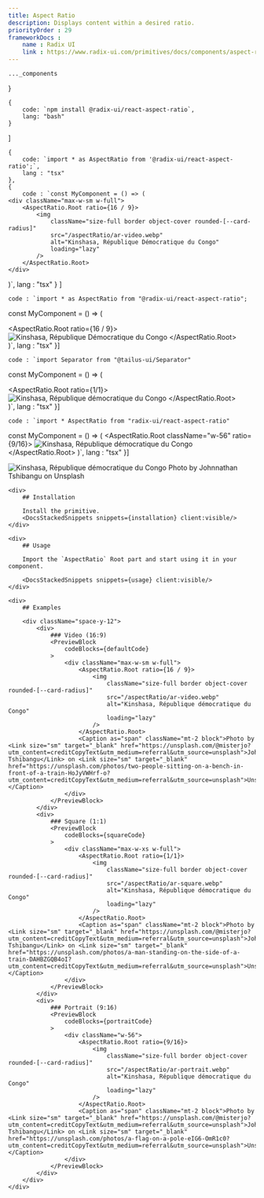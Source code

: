 ```yaml
---
title: Aspect Ratio
description: Displays content within a desired ratio.
priorityOrder : 29
frameworkDocs : 
    name : Radix UI
    link : https://www.radix-ui.com/primitives/docs/components/aspect-ratio#api-reference
---
```


    ..._components
}

    {
        code: `npm install @radix-ui/react-aspect-ratio`,
        lang: "bash"
    }
]

    {
        code: `import * as AspectRatio from '@radix-ui/react-aspect-ratio';`,
        lang : "tsx"
    },
    {
        code : `const MyComponent = () => (
    <div className="max-w-sm w-full">
        <AspectRatio.Root ratio={16 / 9}>
            <img
                className="size-full border object-cover rounded-[--card-radius]"
                src="/aspectRatio/ar-video.webp"
                alt="Kinshasa, République Démocratique du Congo"
                loading="lazy"
            />
        </AspectRatio.Root>
    </div>
)`,
        lang : "tsx"
    }
]

    code : `import * as AspectRatio from "@radix-ui/react-aspect-ratio";

const MyComponent = () => (
    <div className="max-w-sm w-full">
        <AspectRatio.Root ratio={16 / 9}>
            <img
                className="size-full border object-cover rounded-[--card-radius]"
                src="/aspectRatio/ar-video.webp"
                alt="Kinshasa, République Démocratique du Congo"
                loading="lazy"
            />
        </AspectRatio.Root>
    </div>
)`,
    lang : "tsx"
}]

    code : `import Separator from "@tailus-ui/Separator"

const MyComponent = () => (
    <div className="max-w-xs w-full">
        <AspectRatio.Root ratio={1/1}>
            <img
                className="size-full border object-cover rounded-[--card-radius]"
                src="/aspectRatio/ar-square.webp"
                alt="Kinshasa, République démocratique du Congo"
                loading="lazy"
            />
        </AspectRatio.Root>
    </div>
)`,
    lang : "tsx"
}]

    code : `import * AspectRatio from "radix-ui/react-aspect-ratio"

const MyComponent = () => (
    <AspectRatio.Root className="w-56" ratio={9/16}>
        <img
            className="size-full border object-cover rounded-[--card-radius]"
            src="/aspectRatio/ar-portrait.webp"
            alt="Kinshasa, République démocratique du Congo"
            loading="lazy"
        />
    </AspectRatio.Root>
)`,
    lang : "tsx"
}]

<div className="space-y-20">
    <ComponentPreview>
        <div className="max-w-sm w-full">
            <AspectRatio.Root ratio={16 / 9}>
                <img
                    className="size-full border object-cover rounded-[--card-radius]"
                    src="/aspectRatio/ar-video.webp"
                    alt="Kinshasa, République démocratique du Congo"
                    loading="lazy"
                />
            </AspectRatio.Root>
            <Caption as="span" className="mt-2 block">Photo by <Link size="sm" target="_blank" href="https://unsplash.com/@misterjo?utm_content=creditCopyText&utm_medium=referral&utm_source=unsplash">Johnnathan Tshibangu</Link> on <Link size="sm" target="_blank" href="https://unsplash.com/photos/two-people-sitting-on-a-bench-in-front-of-a-train-HoJyVWHrf-o?utm_content=creditCopyText&utm_medium=referral&utm_source=unsplash">Unsplash</Link></Caption>
        </div>
    </ComponentPreview>

    <div>
        ## Installation

        Install the primitive.
        <DocsStackedSnippets snippets={installation} client:visible/>
    </div>

    <div>
        ## Usage

        Import the `AspectRatio` Root part and start using it in your component.
        
        <DocsStackedSnippets snippets={usage} client:visible/>
    </div>

    <div>
        ## Examples

        <div className="space-y-12">
            <div>
                ### Video (16:9)
                <PreviewBlock
                    codeBlocks={defaultCode}
                >
                    <div className="max-w-sm w-full">
                        <AspectRatio.Root ratio={16 / 9}>
                            <img
                                className="size-full border object-cover rounded-[--card-radius]"
                                src="/aspectRatio/ar-video.webp"
                                alt="Kinshasa, République démocratique du Congo"
                                loading="lazy"
                            />
                        </AspectRatio.Root>
                        <Caption as="span" className="mt-2 block">Photo by <Link size="sm" target="_blank" href="https://unsplash.com/@misterjo?utm_content=creditCopyText&utm_medium=referral&utm_source=unsplash">Johnnathan Tshibangu</Link> on <Link size="sm" target="_blank" href="https://unsplash.com/photos/two-people-sitting-on-a-bench-in-front-of-a-train-HoJyVWHrf-o?utm_content=creditCopyText&utm_medium=referral&utm_source=unsplash">Unsplash</Link></Caption>
                    </div>
                </PreviewBlock>
            </div>
            <div>
                ### Square (1:1)
                <PreviewBlock
                    codeBlocks={squareCode}
                >
                    <div className="max-w-xs w-full">
                        <AspectRatio.Root ratio={1/1}>
                            <img
                                className="size-full border object-cover rounded-[--card-radius]"
                                src="/aspectRatio/ar-square.webp"
                                alt="Kinshasa, République démocratique du Congo"
                                loading="lazy"
                            />
                        </AspectRatio.Root>
                        <Caption as="span" className="mt-2 block">Photo by <Link size="sm" target="_blank" href="https://unsplash.com/@misterjo?utm_content=creditCopyText&utm_medium=referral&utm_source=unsplash">Johnnathan Tshibangu</Link> on <Link size="sm" target="_blank" href="https://unsplash.com/photos/a-man-standing-on-the-side-of-a-train-DAHBZGQB4oI?utm_content=creditCopyText&utm_medium=referral&utm_source=unsplash">Unsplash</Link></Caption>
                    </div>
                </PreviewBlock>
            </div>
            <div>
                ### Portrait (9:16)
                <PreviewBlock
                    codeBlocks={portraitCode}
                >
                    <div className="w-56">
                        <AspectRatio.Root ratio={9/16}>
                            <img
                                className="size-full border object-cover rounded-[--card-radius]"
                                src="/aspectRatio/ar-portrait.webp"
                                alt="Kinshasa, République démocratique du Congo"
                                loading="lazy"
                            />
                        </AspectRatio.Root>
                        <Caption as="span" className="mt-2 block">Photo by <Link size="sm" target="_blank" href="https://unsplash.com/@misterjo?utm_content=creditCopyText&utm_medium=referral&utm_source=unsplash">Johnnathan Tshibangu</Link> on <Link size="sm" target="_blank" href="https://unsplash.com/photos/a-flag-on-a-pole-eIG6-OmR1c0?utm_content=creditCopyText&utm_medium=referral&utm_source=unsplash">Unsplash</Link></Caption>
                    </div>
                </PreviewBlock>
            </div>
        </div>
    </div>
</div>